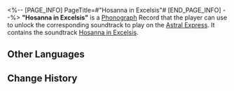 <%-- [PAGE_INFO]
PageTitle=#"Hosanna in Excelsis"#
[END_PAGE_INFO] --%>
{{Item Infobox
|id          = 210346
|image       = Item Hosanna in Excelsis.png
|type        = Disk
|invCategory = Valuables
|rarity      = 3
|effect      = 
|description = A record that can be played on the Express' phonograph. It might be a chance acquisition or a gift from someone else. All sorts of memories surge up when the music plays &mdash; the smiles, encounters, touches, and the excitement of battle. Maybe that is why people still collect records even as society rapidly advances.<br />The current record contains the track "Hosanna in Excelsis."
}}
{{Description|''All are companions, all share the same roots. Vast and surging, rejoicing in the sacred name!''}}
'''"Hosanna in Excelsis"''' is a [[Phonograph]] Record that the player can use to unlock the corresponding soundtrack to play on the [[Astral Express]]. It contains the soundtrack [[Hosanna in Excelsis]].

==Other Languages==
{{Other Languages
|en   = "Hosanna in Excelsis"
|zhs  = 《欢呼响彻云霄》
|zht  = 《歡呼響徹雲霄》
|ja   = 『歓声は雲を貫く』
|ko   = ≪하늘에 울려 퍼지는 찬송≫
|es   = Hosanna in Excelsis
|fr   = «&nbsp;Hosanna in Excelsis&nbsp;»
|ru   = Hosanna in Excelsis
|th   = "Hosanna in Excelsis"
|vi   = "Hò Reo Vang Tận Mây Xanh"
|de   = „Hosanna in Excelsis“
|id   = "Hosanna in Excelsis"
|pt   = "Hosanna in Excelsis"
}}

==Change History==
{{Change History|2.2}}